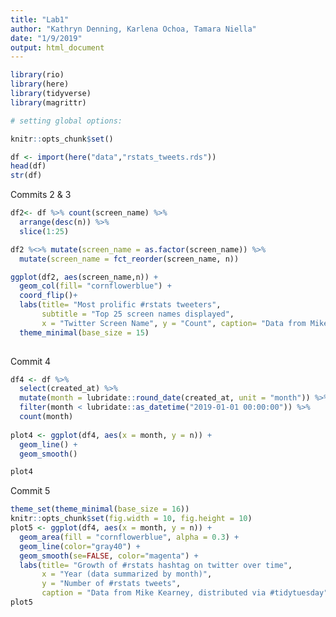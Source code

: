 ```yaml
---
title: "Lab1"
author: "Kathryn Denning, Karlena Ochoa, Tamara Niella"
date: "1/9/2019"
output: html_document
---
```

```r

library(rio)
library(here)
library(tidyverse)
library(magrittr)

# setting global options: 

knitr::opts_chunk$set()

```

```r
df <- import(here("data","rstats_tweets.rds"))
head(df)
str(df)
```

Commits 2 & 3
```r
df2<- df %>% count(screen_name) %>%
  arrange(desc(n)) %>% 
  slice(1:25)

df2 %<>% mutate(screen_name = as.factor(screen_name)) %>%  
  mutate(screen_name = fct_reorder(screen_name, n))

ggplot(df2, aes(screen_name,n)) + 
  geom_col(fill= "cornflowerblue") +
  coord_flip()+
  labs(title= "Most prolific #rstats tweeters", 
       subtitle = "Top 25 screen names displayed", 
       x = "Twitter Screen Name", y = "Count", caption= "Data from Mike Kearny, distributed via #tidytuesday")+
  theme_minimal(base_size = 15)
  


```


Commit 4
```r
df4 <- df %>%
  select(created_at) %>% 
  mutate(month = lubridate::round_date(created_at, unit = "month")) %>% 
  filter(month < lubridate::as_datetime("2019-01-01 00:00:00")) %>% 
  count(month)
  
plot4 <- ggplot(df4, aes(x = month, y = n)) + 
  geom_line() +
  geom_smooth()

plot4

```

Commit 5
```r
theme_set(theme_minimal(base_size = 16))
knitr::opts_chunk$set(fig.width = 10, fig.height = 10) 
plot5 <- ggplot(df4, aes(x = month, y = n)) + 
  geom_area(fill = "cornflowerblue", alpha = 0.3) +
  geom_line(color="gray40") +
  geom_smooth(se=FALSE, color="magenta") +
  labs(title= "Growth of #rstats hashtag on twitter over time", 
       x = "Year (data summarized by month)", 
       y = "Number of #rstats tweets",
       caption = "Data from Mike Kearney, distributed via #tidytuesday")
plot5

  

```

